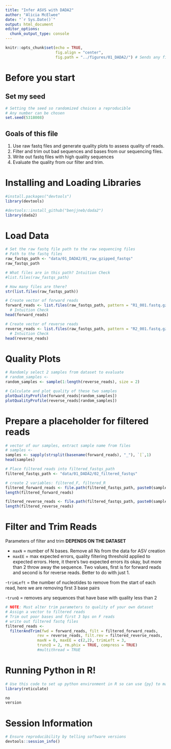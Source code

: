 ```yaml
---
title: "Infer ASVS with DADA2"
author: "Alicia McElwee"
date: "`r Sys.Date()`"
output: html_document
editor_options: 
  chunk_output_type: console
---
```


```r
knitr::opts_chunk$set(echo = TRUE,
                      fig.align = "center",
                      fig.path = "../figures/01_DADA2/") # Sends any figure output to this folder
```

# Before you start

## Set my seed
```r
# Setting the seed so randomized choices a reproducible
# Any number can be chosen
set.seed(5318008)

```

## Goals of this file

1. Use raw fastq files and generate quality plots to assess quality of reads.
2. Filter and trim out bad sequences and bases from our sequencing files.
3. Write out fastq files with high quality sequences
4. Evaluate the quality from our filter and trim.

# Installing and Loading Libraries

```r

#install.packages("devtools")
library(devtools)

#devtools::install_github("benjjneb/dada2")
library(dada2)

```


# Load Data

```r
# Set the raw fastq file path to the raw sequencing files
# Path to the fastq files
raw_fastqs_path <- "data/01_DADA2/01_raw_gzipped_fastqs"
raw_fastqs_path

# What files are in this path? Intuition Check
#list.files(raw_fastqs_path)

# How many files are there?
str(list.files(raw_fastqs_path))

# Create vector of forward reads
forward_reads <- list.files(raw_fastqs_path, pattern = "R1_001.fastq.gz", full.names = TRUE)
  # Intuition Check
head(forward_reads)

# Create vector of reverse reads
reverse_reads <- list.files(raw_fastqs_path, pattern = "R2_001.fastq.gz", full.names = TRUE)
  # Intuition Check
head(reverse_reads)
```


# Quality Plots
```r
# Randomly select 2 samples from dataset to evaluate
# random_samples <-
random_samples <- sample(1:length(reverse_reads), size = 2)

# Calculate and plot quality of these two samples
plotQualityProfile(forward_reads[random_samples])
plotQualityProfile(reverse_reads[random_samples])
```


# Prepare a placeholder for filtered reads
```r
# vector of our samples, extract sample name from files
# samples <- 
samples <- sapply(strsplit(basename(forward_reads), "_"), `[`,1)
head(samples)

# Place filtered reads into filtered_fastqs_path
filtered_fastqs_path <- "data/01_DADA2/02_filtered_fastqs"

# create 2 variables: filtered_F, filtered_R
filtered_forward_reads <- file.path(filtered_fastqs_path, paste0(samples,"_R1_filtered.fastq.gz"))
length(filtered_forward_reads)

filtered_reverse_reads <- file.path(filtered_fastqs_path, paste0(samples,"_R2_filtered.fastq.gz"))
length(filtered_reverse_reads)

```



# Filter and Trim Reads

Parameters of filter and trim **DEPENDS ON THE DATASET**

- `maxN` = number of N bases. Remove all Ns from the data for ASV                   creation
- `maxEE` = max expected errors, quality filtering threshold applied to expected errors. Here, it there's two expected errors its okay, but more than 2 throw away the sequence. Two values, first is for forward reads and second is for reverse reads. Better to do with just 1.

-`trimLeft` = the number of nucleotides to remove from the start of each read, here we are removing first 3 base pairs

-`trunQ` = removes any sequences that have base with quality less than 2

```r
# NOTE: Must alter trim parameters to quality of your own dataset
# Assign a vector to filtered reads
# Trim out poor bases and first 3 bps on F reads
# write out filtered fastq files
filtered_reads <-
  filterAndTrim(fwd = forward_reads, filt = filtered_forward_reads,
              rev = reverse_reads, filt.rev = filtered_reverse_reads,
              maxN = 0, maxEE = c(2,2), trimLeft = 3,
              truncQ = 2, rm.phix = TRUE, compress = TRUE)
              #multithread = TRUE

```


# Running Python in R!
```r
# Use this code to set up python environment in R so can use {py} to make a python chunks
library(reticulate)
```


```python
no
version
```

# Session Information
```r
# Ensure reproducibility by telling software versions
devtools::session_info()

```
